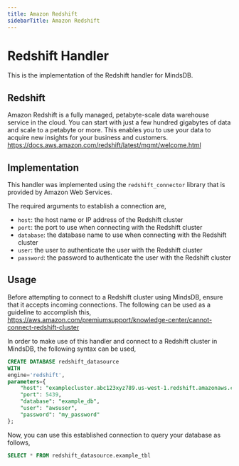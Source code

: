 ```yaml
---
title: Amazon Redshift
sidebarTitle: Amazon Redshift
---
```


# Redshift Handler

This is the implementation of the Redshift handler for MindsDB.

## Redshift
Amazon Redshift is a fully managed, petabyte-scale data warehouse service in the cloud. You can start with just a few hundred gigabytes of data and scale to a petabyte or more. This enables you to use your data to acquire new insights for your business and customers.
https://docs.aws.amazon.com/redshift/latest/mgmt/welcome.html

## Implementation
This handler was implemented using the `redshift_connector` library that is provided by Amazon Web Services.

The required arguments to establish a connection are,
* `host`: the host name or IP address of the Redshift cluster
* `port`: the port to use when connecting with the Redshift cluster
* `database`: the database name to use when connecting with the Redshift cluster
* `user`: the user to authenticate the user with the Redshift cluster
* `password`: the password to authenticate the user with the Redshift cluster

## Usage
Before attempting to connect to a Redshift cluster using MindsDB, ensure that it accepts incoming connections. The following can be used as a guideline to accomplish this,
  https://aws.amazon.com/premiumsupport/knowledge-center/cannot-connect-redshift-cluster

In order to make use of this handler and connect to a Redshift cluster in MindsDB, the following syntax can be used,
```sql
CREATE DATABASE redshift_datasource
WITH
engine='redshift',
parameters={
    "host": "examplecluster.abc123xyz789.us-west-1.redshift.amazonaws.com",
    "port": 5439,
    "database": "example_db",
    "user": "awsuser",
    "password": "my_password"
};
```

Now, you can use this established connection to query your database as follows,
```sql
SELECT * FROM redshift_datasource.example_tbl
```
